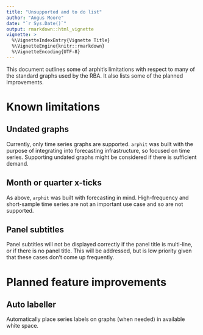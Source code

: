 ```yaml
---
title: "Unsupported and to do list"
author: "Angus Moore"
date: "`r Sys.Date()`"
output: rmarkdown::html_vignette
vignette: >
  %\VignetteIndexEntry{Vignette Title}
  %\VignetteEngine{knitr::rmarkdown}
  %\VignetteEncoding{UTF-8}
---
```


This document outlines some of arphit's limitations with respect to many of the standard graphs used by the RBA. It also lists some of the planned improvements.

# Known limitations

## Undated graphs

Currently, only time series graphs are supported. `arphit` was built with the purpose of integrating into forecasting infrastructure, so focused on time series. Supporting undated graphs might be considered if there is sufficient demand.

## Month or quarter x-ticks

As above, `arphit` was built with forecasting in mind. High-frequency and short-sample time series are not an important use case and so are not supported.

## Panel subtitles

Panel subtitles will not be displayed correctly if the panel title is multi-line, or if there is no panel title. This will be addressed, but is low priority given that these cases don't come up frequently.

# Planned feature improvements

## Auto labeller

Automatically place series labels on graphs (when needed) in available white space.
